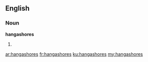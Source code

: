 ==English==

===Noun===
'''hangashores'''

# {{plural of|hangashore}}

[[ar:hangashores]]
[[fr:hangashores]]
[[ku:hangashores]]
[[my:hangashores]]